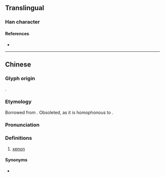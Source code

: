 {{also|氙}}
{{character info/new}}
==Translingual==

===Han character===
{{Han char|rn=84|rad=气|as=05|sn=9|four=80517|canj=ONLWL|ids=⿹气申}}

====References====
* {{Han ref|kx=0599.111|hdz=32011.030|uh=6C20|ud=27680|bh=CF6B|bd=53099}}

----

==Chinese==
{{zh-forms}}

===Glyph origin===
{{Han etym}}
{{Han compound|气|c1=s|t1=gas|申|c2=p|ls=psc}}.

===Etymology===
Borrowed from {{bor|zh|en|xenon|'''xen'''on|notext=1}}. Obsoleted, as it is homophonous to {{zh-l|砷|arsenic}}.

===Pronunciation===
{{zh-pron
|m=shēn
|c=san1
|cat=n
}}

===Definitions===
{{zh-hanzi}}

# {{lb|zh|chemistry|obsolete}} [[xenon]]

====Synonyms====
* {{zh-l|氙}}

{{zh-cat|Chemical elements}}